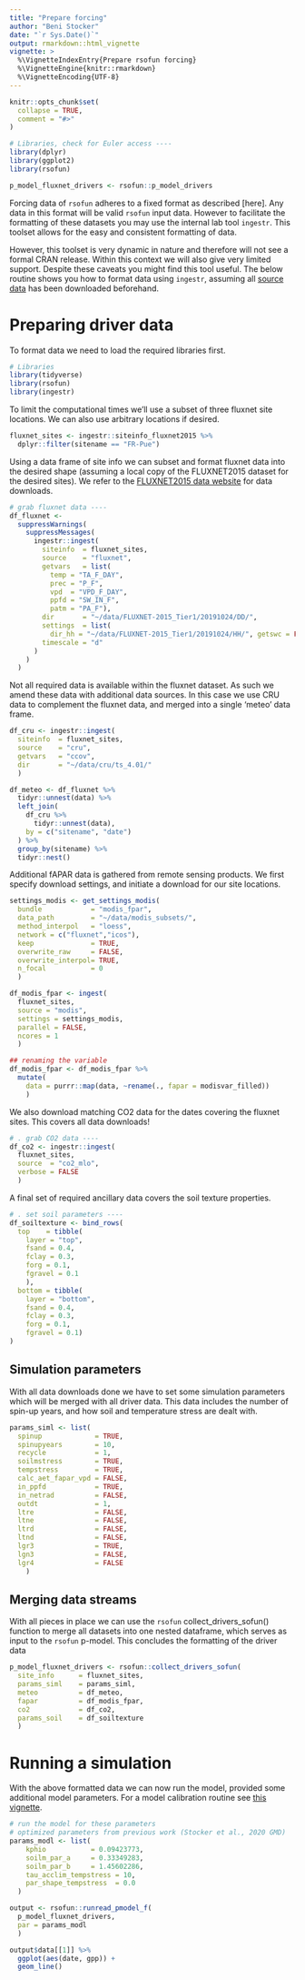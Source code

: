 ```yaml
---
title: "Prepare forcing"
author: "Beni Stocker"
date: "`r Sys.Date()`"
output: rmarkdown::html_vignette
vignette: >
  %\VignetteIndexEntry{Prepare rsofun forcing}
  %\VignetteEngine{knitr::rmarkdown}
  %\VignetteEncoding{UTF-8}
---
```


```r
knitr::opts_chunk$set(
  collapse = TRUE,
  comment = "#>"
)

# Libraries, check for Euler access ----
library(dplyr)
library(ggplot2)
library(rsofun)

p_model_fluxnet_drivers <- rsofun::p_model_drivers
```

Forcing data of `rsofun` adheres to a fixed format as described [here]. Any data
in this format will be valid `rsofun` input data. However to facilitate the
formatting of these datasets you may use the internal lab tool `ingestr`. This
toolset allows for the easy and consistent formatting of data.

However, this toolset is very dynamic in nature and therefore will not see a
formal CRAN release. Within this context we will also give very limited support.
Despite these caveats you might find this tool useful. The below routine shows
you how to format data using `ingestr`, assuming all 
[source data](https://github.com/computationales/ingestr) has been 
downloaded beforehand.

# Preparing driver data

To format data we need to load the required libraries first.

```r
# Libraries
library(tidyverse)
library(rsofun)
library(ingestr)
```

To limit the computational times we'll use a subset of three
fluxnet site locations. We can also use arbitrary locations if desired.

```r
fluxnet_sites <- ingestr::siteinfo_fluxnet2015 %>%
  dplyr::filter(sitename == "FR-Pue")
```
Using a data frame of site info we can subset and format fluxnet data into the
desired shape (assuming a local copy of the FLUXNET2015 dataset for the 
desired sites). We refer to the 
[FLUXNET2015 data website](https://fluxnet.org/data/fluxnet2015-dataset/)
for data downloads.

```r
# grab fluxnet data ----
df_fluxnet <-
  suppressWarnings(
    suppressMessages(
      ingestr::ingest(
        siteinfo  = fluxnet_sites,
        source    = "fluxnet",
        getvars   = list(
          temp = "TA_F_DAY",
          prec = "P_F",
          vpd  = "VPD_F_DAY",
          ppfd = "SW_IN_F",
          patm = "PA_F"),
        dir       = "~/data/FLUXNET-2015_Tier1/20191024/DD/",
        settings  = list(
          dir_hh = "~/data/FLUXNET-2015_Tier1/20191024/HH/", getswc = FALSE),
        timescale = "d"
      )
    )
  )
```

Not all required data is available within the fluxnet dataset. As such we amend
these data with additional data sources. In this case we use CRU data to 
complement the fluxnet data, and merged into a single 'meteo' data frame.

```r
df_cru <- ingestr::ingest(
  siteinfo  = fluxnet_sites,
  source    = "cru",
  getvars   = "ccov",
  dir       = "~/data/cru/ts_4.01/"
  )

df_meteo <- df_fluxnet %>%
  tidyr::unnest(data) %>%
  left_join(
    df_cru %>%
      tidyr::unnest(data),
    by = c("sitename", "date")
  ) %>%
  group_by(sitename) %>%
  tidyr::nest()
```

Additional fAPAR data is gathered from remote sensing products. We first specify
download settings, and initiate a download for our site locations.

```r
settings_modis <- get_settings_modis(
  bundle            = "modis_fpar",
  data_path         = "~/data/modis_subsets/",
  method_interpol   = "loess",
  network = c("fluxnet","icos"),
  keep              = TRUE,
  overwrite_raw     = FALSE,
  overwrite_interpol= TRUE,
  n_focal           = 0
  )

df_modis_fpar <- ingest(
  fluxnet_sites,
  source = "modis",
  settings = settings_modis,
  parallel = FALSE,
  ncores = 1
  )

## renaming the variable
df_modis_fpar <- df_modis_fpar %>%
  mutate(
    data = purrr::map(data, ~rename(., fapar = modisvar_filled))
    )
```

We also download matching CO2 data for the dates covering the fluxnet sites.
This covers all data downloads!

```r
# . grab CO2 data ----
df_co2 <- ingestr::ingest(
  fluxnet_sites,
  source  = "co2_mlo",
  verbose = FALSE
  )
```

A final set of required ancillary data covers the soil texture properties.

```r
# . set soil parameters ----
df_soiltexture <- bind_rows(
  top    = tibble(
    layer = "top",
    fsand = 0.4,
    fclay = 0.3,
    forg = 0.1,
    fgravel = 0.1
    ),
  bottom = tibble(
    layer = "bottom",
    fsand = 0.4,
    fclay = 0.3,
    forg = 0.1,
    fgravel = 0.1)
)
```

## Simulation parameters

With all data downloads done we have to set some simulation parameters which
will be merged with all driver data. This data includes the number of spin-up
years, and how soil and temperature stress are dealt with.

```r
params_siml <- list(
  spinup             = TRUE,
  spinupyears        = 10,
  recycle            = 1,
  soilmstress        = TRUE,
  tempstress         = TRUE,
  calc_aet_fapar_vpd = FALSE,
  in_ppfd            = TRUE,
  in_netrad          = FALSE,
  outdt              = 1,
  ltre               = FALSE,
  ltne               = FALSE,
  ltrd               = FALSE,
  ltnd               = FALSE,
  lgr3               = TRUE,
  lgn3               = FALSE,
  lgr4               = FALSE
	)
```

## Merging data streams

With all pieces in place we can use the `rsofun` collect_drivers_sofun()
function to merge all datasets into one nested dataframe, which serves as
input to the `rsofun` p-model. This concludes the formatting of the driver data

```r
p_model_fluxnet_drivers <- rsofun::collect_drivers_sofun(
  site_info      = fluxnet_sites,
  params_siml    = params_siml,
  meteo          = df_meteo,
  fapar          = df_modis_fpar,
  co2            = df_co2,
  params_soil    = df_soiltexture
  )
```

# Running a simulation

With the above formatted data we can now run the model, provided some additional
model parameters. For a model calibration routine see 
[this vignette](https://computationales.github.io/rsofun/articles/pmodel_use.html).

```r
# run the model for these parameters
# optimized parameters from previous work (Stocker et al., 2020 GMD)
params_modl <- list(
    kphio           = 0.09423773,
    soilm_par_a     = 0.33349283,
    soilm_par_b     = 1.45602286,
    tau_acclim_tempstress = 10,
    par_shape_tempstress  = 0.0
  )

output <- rsofun::runread_pmodel_f(
  p_model_fluxnet_drivers,
  par = params_modl
  )

output$data[[1]] %>% 
  ggplot(aes(date, gpp)) +
  geom_line()
```
